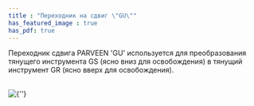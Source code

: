 ```yaml
---
title : "Переходник на сдвиг \"GU\""
has_featured_image : true
has_pdf: true
---
```


Переходник сдвига PARVEEN 'GU' используется для преобразования тянущего инструмента GS (ясно вниз для освобождения) в тянущий инструмент GR (ясно вверх для освобождения).

<br />
<Image src={image} alt={''} />